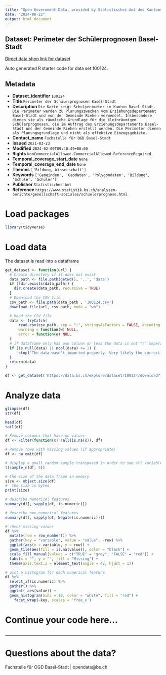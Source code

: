 ```yaml
---
title: "Open Government Data, provided by Statistisches Amt des Kantons Basel-Stadt - Fachstelle OGD"
date: "2024-08-22"
output: html_document
---
```


## Dataset: Perimeter der Schülerprognosen Basel-Stadt

[Direct data shop link for dataset](https://data.bs.ch/explore/dataset/100124)

Auto generated R starter code for data set 100124.

## Metadata

- **Dataset_identifier** `100124`
- **Title** `Perimeter der Schülerprognosen Basel-Stadt`
- **Description** `Die Karte zeigt Schulperimeter im Kanton Basel-Stadt. Die Perimeter werden zu Planungszwecken vom Erziehungsdepartement Basel-Stadt und von der Gemeinde Riehen verwendet. Insbesondere dienen sie als räumliche Grundlage für die kleinräumigen Schülerprognosen, die im Auftrag des Erziehungsdepartements Basel-Stadt und der Gemeinde Riehen erstellt werden. Die Perimeter dienen als Planungsgrundlage und nicht als effektive Einzugsgebiete.`
- **Contact_name** `Fachstelle für OGD Basel-Stadt`
- **Issued** `2021-03-23`
- **Modified** `2024-02-09T09:40:49+00:00`
- **Rights** `NonCommercialAllowed-CommercialAllowed-ReferenceRequired`
- **Temporal_coverage_start_date** `None`
- **Temporal_coverage_end_date** `None`
- **Themes** `['Bildung, Wissenschaft']`
- **Keywords** `['Gemeinden', 'Geodaten', 'Polygondaten', 'Bildung', 'Schule', 'Schüler']`
- **Publisher** `Statistisches Amt`
- **Reference** `https://www.statistik.bs.ch/analysen-berichte/gesellschaft-soziales/schuelerprognose.html`


# Load packages

```r

library(tidyverse)
```

# Load data

The dataset is read into a dataframe

```r
get_dataset <- function(url) {
  # Create directory if it does not exist
  data_path <- file.path(getwd(), '..', 'data')
  if (!dir.exists(data_path)) {
    dir.create(data_path, recursive = TRUE)
  }
  # Download the CSV file
  csv_path <- file.path(data_path , '100124.csv')
  download.file(url, csv_path, mode = "wb")

  # Read the CSV file
  data <- tryCatch(
      read.csv(csv_path, sep = ";", stringsAsFactors = FALSE, encoding = "UTF-8"),
      warning = function(w) NULL,
      error = function(e) NULL
  )
  # if dataframe only has one column or less the data is not ";" separated
  if (is.null(data) || ncol(data) <= 1) {
      stop("The data wasn't imported properly. Very likely the correct separator couldn't be found.\nPlease check the dataset manually and adjust the code.")
  }
  return(data)
}
```

```r

df <- get_dataset('https://data.bs.ch/explore/dataset/100124/download?format=csv&timezone=Europe%2FZurich')

```

# Analyze data

```r

glimpse(df)
str(df)

head(df)
tail(df)

```

```r
# Remove columns that have no values
df <- Filter(function(x) !all(is.na(x)), df)

# Remove rows with missing values (if appropriate)
df <- na.omit(df)
```

```r
# display a small random sample transposed in order to see all variables
t(sample_n(df, 5))
```

```r
# the size of the data frame in memory
size <- object.size(df)
#  the size in bytes
print(size)
```

```r
# describe numerical features
summary(df[, sapply(df, is.numeric)])
```

```r
# describe non-numerical features
summary(df[, sapply(df, Negate(is.numeric))])
```

```r
# check missing values
df %>%
  mutate(row = row_number()) %>%
  gather(key = "variable", value = "value", -row) %>%
  ggplot(aes(x = variable, y = row)) +
  geom_tile(aes(fill = is.na(value)), color = "black") +
  scale_fill_manual(values = c("TRUE" = "grey", "FALSE" = "red")) +
  labs(x = "", y = "", fill = "Missing") +
  theme(axis.text.x = element_text(angle = 45, hjust = 1))
```

```r
# plot a histogram for each numerical feature
df %>%
  select_if(is.numeric) %>%
  gather() %>%
  ggplot( aes(value)) +
  geom_histogram(bins = 10, color = "white", fill = "red") +
    facet_wrap(~key, scales = 'free_x')
```

# Continue your code here...

```r

```
------------------------------------------------------------------------

# Questions about the data?

Fachstelle für OGD Basel-Stadt | opendata@bs.ch
